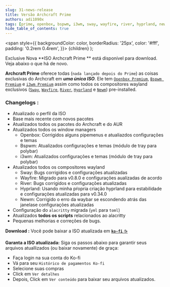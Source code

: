 ```yaml
---
slug: 31-news-release
title: Versão Archcraft Prime
authors: adi1090x
tags: [prime, openbox, bspwm, i3wm, sway, wayfire, river, hyprland, newm, release, iso]
hide_table_of_contents: true
---
```


<!-- Badges -->
  <span
    style={{
      backgroundColor: color,
      borderRadius: '25px',
      color: '#fff',
      padding: '0.2rem 0.4rem',
    }}>
    {children}
  </span>
);

<Highlight color="#c778dd">Exclusive</Highlight> Nova **ISO Archcraft Prime ** está disponível para download. Veja abaixo o que há de novo.

<!--truncate-->

**Archcraft Prime** oferece todas (`nada lançado depois do Prime`) as coisas exclusivas do Archcraft em ***uma única ISO***. Ele tem [`Openbox Premium`](/docs/window-managers/stacking-wm/openbox), [`Bspwm Premium`](/docs/window-managers/tiling-wm/bspwm) e [`i3wm Premium`](/docs/window-managers/tiling-wm/i3wm) assim como todos os compositores wayland exclusivos ([`Sway`](/docs/wayland-compositors/sway), [`Wayfire`](/docs/wayland-compositors/wayfire), [`River`](/docs/wayland-compositors/river), [`Hyprland`](/docs/wayland-compositors/hyprland) e [`Newm`](/docs/wayland-compositors/newm)) pre-installed.

### Changelogs :
- Atualizado o perfil da ISO
- Base mais recente com novos pacotes
- Atualizados todos os pacotes do Archcraft e do AUR
- Atualizados todos os window managers
  - Openbox: Corrigidos alguns pipemenus e atualiazdos configurações e temas
  - Bspwm: Atualizados configurações e temas (módulo de tray para polybar)
  - i3wm: Atualizados configurações e temas (módulo de tray para polybar)
- Atualizados todos os compositores wayland
  - Sway: Bugs corrigidos e configurações atualizadas
  - Wayfire: Migrado para v0.8.0 e configurações aualizadas de acordo
  - River: Bugs corrigidos e configurações atualizadas
  - Hyprland: Usando minha pŕopria criação hyprland para estabilidade e configurações atualizadas para v0.34.0
  - Newm: Corrigido o erro da waybar se escondendo atrás das janelase configurações atualizadas
- Configuração do `alacritty` migrada (`yml` para `toml`)
- Atualizados **todos os scripts** relacionados ao alacritty
- Pequenas melhorias e correções de bugs.

**Download :** Você pode baixar a ISO atualizada em [**`ko-fi`** ☕](https://ko-fi.com/s/c925a2a8c1)

**Garanta a ISO atualizada:** Siga os passos abaixo para garantir seus arquivos atuallizados (ou baixar novamente) de graça:
- Faça login na sua conta do Ko-fi
- Vá para seu `Histórico de pagamentos Ko-fi`
- Selecione suas compras
- Click em `Ver detalhes`
- Depois, Click em `Ver conteúdo` para baixar seu arquivos atualizados.
